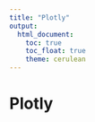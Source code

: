 ```yaml
---
title: "Plotly"
output:
  html_document:
    toc: true
    toc_float: true
    theme: cerulean
---
```


# Plotly


